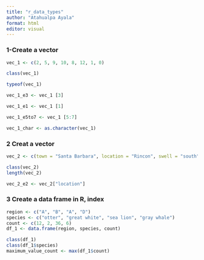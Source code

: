 ```yaml
---
title: "r_data_types"
author: "Atahualpa Ayala"
format: html
editor: visual
---
```



### 1-Create a vector


```r
vec_1 <- c(2, 5, 9, 10, 8, 12, 1, 0)

class(vec_1)

typeof(vec_1)

vec_1_e3 <- vec_1 [3]

vec_1_e1 <- vec_1 [1]

vec_1_e5to7 <- vec_1 [5:7] 

vec_1_char <- as.character(vec_1)


```

### 2 Creat a vector 

```r
vec_2 <- c(town = "Santa Barbara", location = "Rincon", swell = "south")

class(vec_2)
length(vec_2)

vec_2_e2 <- vec_2["location"]
```

### 3 Create a data frame in R, index
```r
region <- c("A", "B", "A", "D")
species <- c("otter", "great white", "sea lion", "gray whale")
count <- c(12, 2, 36, 6)
df_1 <- data.frame(region, species, count)

class(df_1)
class(df_1$species)
maximum_value_count <- max(df_1$count)

```

